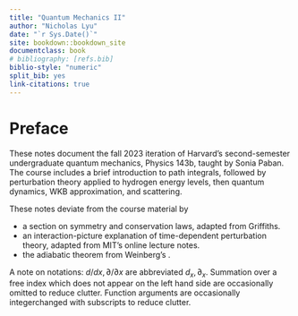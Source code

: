 ```yaml
---
title: "Quantum Mechanics II"
author: "Nicholas Lyu"
date: "`r Sys.Date()`"
site: bookdown::bookdown_site
documentclass: book
# bibliography: [refs.bib]
biblio-style: "numeric"
split_bib: yes
link-citations: true
---
```


\usepackage{cancel}
\usepackage{tikzcd}
\newcommand{\pd}[1]{\partial_{#1}}

\newcommand{\mbb}{\mathbb}
\newcommand{\mbf}{\mathbf}
\newcommand{\mrm}{\mathrm}
\newcommand{\mca}{\mathcal}
\newcommand{\mfk}{\mathfrak}

\newcommand{\tr}{\mrm{tr}} 
\newcommand{\df}{\dfrac}
\newcommand{\la}{\langle}
\newcommand{\ra}{\rangle}
\newcommand{\dag}{\dagger}

\newcommand{\Cl}{\mca C}
\newcommand{\Gr}{\mca G}
\newcommand{\Pf}{\mrm{Pf}}
\newcommand{\Pa}{\mca P}

\newcommand{\poly}{\mrm{poly}}

\newcommand{\hb}{\hbar}
\newcommand{\intf}{\int_{-\infty}^\infty}
\newcommand{\ang}[1]{\left\la #1 \right\ra}



# Preface {-}
These notes document the fall 2023 iteration of Harvard's second-semester 
undergraduate quantum mechanics, Physics 143b, taught by Sonia Paban. 
The course includes a brief introduction to path integrals, 
followed by perturbation theory applied 
to hydrogen energy levels, then quantum dynamics, WKB approximation, 
and scattering. 

These notes deviate from the course material by 

- a section on symmetry and conservation laws, adapted from Griffiths. 
- an interaction-picture explanation of time-dependent perturbation theory, 
        adapted from MIT's online lecture notes. 
- the adiabatic theorem from Weinberg's \textit{Lectures on Quantum Mechanics}. 

A note on notations: $d/dx, \partial /\partial x$ are abbreviated $d_x, \pd x$. 
Summation over a free index which does not appear on the left hand side are occasionally 
omitted to reduce clutter. 
Function arguments are occasionally integerchanged with subscripts 
to reduce clutter. 